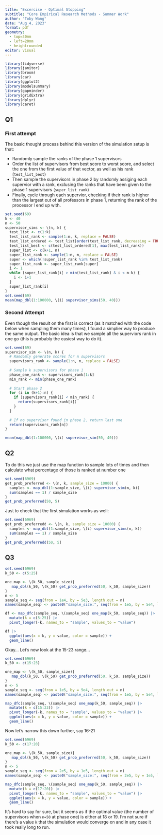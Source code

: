 ```yaml
---
title: "Excercise - Optimal Stopping"
subtitle: "Core Empirical Research Methods - Summer Work"
author: "Toby Wang"
date: "Aug 4, 2023"
format: pdf
geometry:
  - top=30mm
  - left=20mm
  - heightrounded
editor: visual
---
```


```r
library(tidyverse)
library(janitor)
library(broom)
library(car)
library(ggplot2)
library(modelsummary)
library(gapminder)
library(gridExtra)
library(dplyr)
library(caret)
```

## Q1

### First attempt

The basic thought process behind this version of the simulation setup is that:

-   Randomly sample the ranks of the phase 1 supervisors
-   Order the list of supervisors from best score to worst score, and select the one from the first value of that vector, as well as his rank (`test_list_best`)
-   Then sample the supervisors in phase 2 by randomly assiging each supervior with a rank, exclusing the ranks that have been given to the phase 1 supervisors (`super_list_rank`)
-   Finally, cycle through each supervior, checking if their rank is higher than the largest out of all professors in phase 1, returning the rank of the processor I end up with.

```r
set.seed(69)
k <- 40
n <- 50
supervisor_sims <- \(n, k) {
  test_list <- c(1:k)
  test_list_rank <- sample(1:n, k, replace = FALSE)
  test_list_ordered <- test_list[order(test_list_rank, decreasing = TRUE)]
  test_list_best <- c(test_list_ordered[1], max(test_list_rank))
  super_list <- c(k+1, n)
  super_list_rank <- sample(1:n, n, replace = FALSE)
  super <- which(!super_list_rank %in% test_list_rank)
  super_list_rank <- super_list_rank[super]
  i <- 1
  while (super_list_rank[i] > min(test_list_rank) & i < n-k) {
    i <- i+1
  }
  super_list_rank[i]
}
set.seed(69)
mean(map_dbl(1:100000, \(i) supervisor_sims(50, 40)))
```

### Second Attempt

Even though the result on the first is correct (as it matched with the code below when sampling them many times), I found a simplier way to produce the same output. The basic idea is that we sample all the superviors rank in one go (this is probably the easiest way to do it).

```r
set.seed(69)
supervisor_sim <- \(n, k) {
  # Randomly generate scores for n supervisors
  supervisors_rank <- sample(1:n, n, replace = FALSE)
  
  # Sample k supervisors for phase 1
  phase_one_rank <- supervisors_rank[1:k]
  min_rank <- min(phase_one_rank)
  
  # Start phase 2
  for (i in (k+1):n) {
    if (supervisors_rank[i] < min_rank) {
      return(supervisors_rank[i])
    }
  }
  
  # If no supervisor found in phase 2, return last one
  return(supervisors_rank[n])
}

mean(map_dbl(1:100000, \(i) supervisor_sim(50, 40)))
```

## Q2

To do this we just use the map function to sample lots of times and then calculate what percentage of those is ranked at number one

```r
set.seed(6969)
get_prob_preferred <- \(n, k, sample_size = 10000) {
  samples <- map_dbl(1:sample_size, \(i) supervisor_sim(n, k))
  sum(samples == 1) / sample_size
}
get_prob_preferred(50, 5)
```

Just to check that the first simulation works as well:

```r
set.seed(6969)
get_prob_preferredd <- \(n, k, sample_size = 10000) {
  samples <- map_dbl(1:sample_size, \(i) supervisor_sims(n, k))
  sum(samples == 1) / sample_size
}
get_prob_preferredd(50, 5)
```

## Q3

```r
set.seed(6969)
k_50 <- c(5:25)

one_map <- \(k_50, sample_size){
   map_dbl(k_50, \(k_50) get_prob_preferred(50, k_50, sample_size))
}
n <- 5
sample_seq <- seq(from = 1e4, by = 5e3, length.out = n)
names(sample_seq) <- paste0("sample_size:", seq(from = 1e5, by = 5e4, length.out = n))

df <- map_dfc(sample_seq, \(sample_seq) one_map(k_50, sample_seq)) |> 
  mutate(k = c(5:25)) |>
  pivot_longer(-k, names_to = "sample", values_to = "value")

df |>
  ggplot(aes(x = k, y = value, color = sample)) +
  geom_line()
```

Okay... Let's now look at the 15-23 range...

```r
set.seed(6969)
k_50 <- c(15:23)

one_map <- \(k_50, sample_size){
   map_dbl(k_50, \(k_50) get_prob_preferred(50, k_50, sample_size))
}
n <- 5
sample_seq <- seq(from = 1e5, by = 5e4, length.out = n)
names(sample_seq) <- paste0("sample_size:", seq(from = 1e5, by = 5e4, length.out = n))

map_dfc(sample_seq, \(sample_seq) one_map(k_50, sample_seq)) |> 
  mutate(k = c(15:23)) |>
  pivot_longer(-k, names_to = "sample", values_to = "value") |>
  ggplot(aes(x = k, y = value, color = sample)) +
  geom_line()
```

Now let's narrow this down further, say 16-21

```r
set.seed(6969)
k_50 <- c(17:20)

one_map <- \(k_50, sample_size){
   map_dbl(k_50, \(k_50) get_prob_preferred(50, k_50, sample_size))
}
n <- 5
sample_seq <- seq(from = 2e5, by = 1e5, length.out = n)
names(sample_seq) <- paste0("sample_size:", seq(from = 2e5, by = 1e5, length.out = n))

map_dfc(sample_seq, \(sample_seq) one_map(k_50, sample_seq)) |> 
  mutate(k = c(17:20)) |>
  pivot_longer(-k, names_to = "sample", values_to = "value") |>
  ggplot(aes(x = k, y = value, color = sample)) +
  geom_line()
```

It's hard to say for sure, but it seems as if the optimal value (the number of supervisors when `n=50` at phase one) is either at 18 or 19. I'm not sure if there's a value `k` that the simulation would converge on and in any case it took really long to run.
